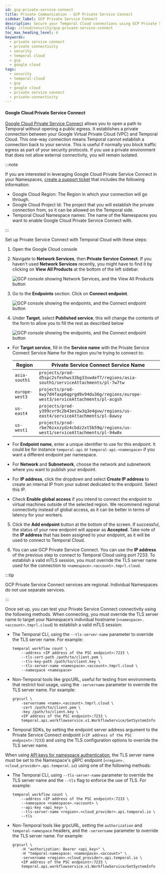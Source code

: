 ```yaml
---
id: gcp-private-service-connect
title: Private Communication - GCP Private Service Connect
sidebar_label: GCP Private Service Connect
description: Secure your Temporal Cloud connections using GCP Private Service Connect.
slug: /cloud/security/gcp-private-service-connect
toc_max_heading_level: 4
keywords:
  - private service connect
  - private connectivity
  - security
  - temporal cloud
  - gcp
  - google cloud
tags:
  - security
  - temporal-cloud
  - gcp
  - google cloud
  - private service connect
  - private-connectivity
---
```



#### Google Cloud Private Service Connect

[Google Cloud Private Service Connect](https://cloud.google.com/vpc/docs/private-service-connect) allows you to open a path to Temporal without opening a public egress.
It establishes a private connection between your Google Virtual Private Cloud (VPC) and Temporal Cloud.
This one-way connection means Temporal cannot establish a connection back to your service.
This is useful if normally you block traffic egress as part of your security protocols.
If you use a private environment that does not allow external connectivity, you will remain isolated.

:::note

If you are interested in leveraging Google Cloud Private Service Connect in your Namespaces, [create a support ticket](/cloud/support#support-ticket) that includes the following information:

- Google Cloud Region: The Region in which your connection will go through.
- Google Cloud Project Id: The project that you will establish the private connection from, so it can be allowed on the Temporal side.
- Temporal Cloud Namespace names: The name of the Namespaces you want to enable Google Cloud Private Service Connect with.

:::

Set up Private Service Connect with Temporal Cloud with these steps:

1. Open the Google Cloud console
2. Navigate to **Network Services**, then **Private Service Connect**. If you haven't used **Network Services** recently, you might have to find it by clicking on **View All Products** at the bottom of the left sidebar.

   ![GCP console showing Network Services, and the View All Products button](/img/cloud/gcp/gcp-console.png)

3. Go to the **Endpoints** section. Click on **Connect endpoint**.

   ![GCP console showing the endpoints, and the Connect endpoint button](/img/cloud/gcp/connect-endpoint-button.png)

4. Under **Target**, select **Published service**, this will change the contents of the form to allow you to fill the rest as described below

   ![GCP console showing the endpoints, and the Connect endpoint button](/img/cloud/gcp/connect-endpoint.png)

- For **Target service**, fill in the **Service name** with the Private Service Connect Service Name for the region you’re trying to connect to:

  | Region         | Private Service Connect Service Name                                                       |
  | -------------- | ------------------------------------------------------------------------------------------ |
  | `asia-south1`  | `projects/prod-d5spc2sfeshws33bg33vwdef7/regions/asia-south1/serviceAttachments/pl-7w7tw`  |
  | `europe-west3` | `projects/prod-kwy7d4faxp6qgrgd9x94du36g/regions/europe-west3/serviceAttachments/pl-acgsh` |
  | `us-east4`     | `projects/prod-y399cvr9c2b43es2w3q3e4gvw/regions/us-east4/serviceAttachments/pl-8awsy`     |
  | `us-west1`     | `projects/prod-rbe76zxxzydz4cbdz2xt5b59q/regions/us-west1/serviceAttachments/pl-94w0x`     |

- For **Endpoint name**, enter a unique identifier to use for this endpoint. It could be for instance `temporal-api` or `temporal-api-<namespace>` if you want a different endpoint per namespace.
- For **Network** and **Subnetwork**, choose the network and subnetwork where you want to publish your endpoint.
- For **IP address**, click the dropdown and select **Create IP address** to create an internal IP from your subnet dedicated to the endpoint. Select this IP.
- Check **Enable global access** if you intend to connect the endpoint to virtual machines outside of the selected region. We recommend regional connectivity instead of global access, as it can be better in terms of latency for your workers.

5. Click the **Add endpoint** button at the bottom of the screen.
   If successful, the status of your new endpoint will appear as **Accepted**.
   Take note of the **IP address** that has been assigned to your endpoint, as it will be used to connect to Temporal Cloud.

6. You can use GCP Private Service Connect.
   You can use the **IP address** of the previous step to connect to Temporal Cloud using port 7233.
   To establish a valid mTLS session, you must override the TLS server name used for the connection to `<namespace>.<account>.tmprl.cloud`.

:::tip

GCP Private Service Connect services are regional.
Individual Namespaces do not use separate services.

:::

Once set up, you can test your Private Service Connect connectivity using the following methods.
When connecting, you must override the TLS server name to target your Namespace’s individual hostname (`<namespace>.<account>.tmprl.cloud`) to establish a valid mTLS session:

- The Temporal CLI, using the `--tls-server-name` parameter to override the TLS server name. For example:

  ```
  temporal workflow count \
      --address <IP address of the PSC endpoint>:7233 \
      --tls-cert-path /path/to/client.pem \
      --tls-key-path /path/to/client.key \
      --tls-server-name <namespace>.<account>.tmprl.cloud \
      --namespace <namespace>
  ```

- Non-Temporal tools like grpcURL, useful for testing from environments that restrict tool usage, using the `-servername` parameter to override the TLS server name. For example:

  ```
  grpcurl \
      -servername <name>.<account>.tmprl.cloud \
      -cert /path/to/client.pem \
      -key /path/to/client.key \
      <IP address of the PSC endpoint>:7233 \
      temporal.api.workflowservice.v1.WorkflowService/GetSystemInfo
  ```

- Temporal SDKs, by setting the endpoint server address argument to the Private Service Connect endpoint (`<IP address of the PSC endpoint>:7233`) and using the TLS configuration options to override the TLS server name.

When using [API keys for namespace authentication](/cloud/api-keys#namespace-authentication), the TLS server name must be set to the Namespace's gRPC endpoint (`<region>.<cloud_provider>.api.temporal.io`) using one of the following methods:

- The Temporal CLI, using `--tls-server-name` parameter to override the TLS server name and the `--tls` flag to enforce the use of TLS. For example:

  ```
  temporal workflow count \
      --address <IP address of the PSC endpoint>:7233 \
      --namespace <namespace>.<account> \
      --api-key <api_key> \
      --tls-server-name <region>.<cloud_provider>.api.temporal.io \
      --tls
  ```

- Non-Temporal tools like grpcURL, setting the `authorization` and `temporal-namespace` headers, and the `-servername` parameter to override the TLS server name. For example:

  ```
  grpcurl \
      -H "authorization: Bearer <api_key>" \
      -H "temporal-namespace: <namespace>.<account>" \
      -servername <region>.<cloud_provider>.api.temporal.io \
      <IP address of the PSC endpoint>:7233 \
      temporal.api.workflowservice.v1.WorkflowService/GetSystemInfo
  ```
